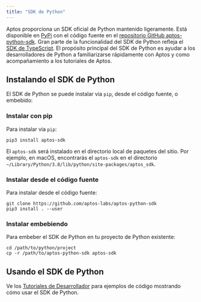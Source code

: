 ```yaml
---
title: "SDK de Python"
---
```


Aptos proporciona un SDK oficial de Python mantenido ligeramente. Está disponible en
[PyPi](https://pypi.org/project/aptos-sdk/) con el código fuente en el
[repositorio GitHub aptos-python-sdk](https://github.com/aptos-labs/aptos-python-sdk).
Gran parte de la funcionalidad del SDK de Python refleja el [SDK de TypeScript](/es/build/sdks/ts-sdk).
El propósito principal del SDK de Python es ayudar a los desarrolladores de Python a familiarizarse rápidamente
con Aptos y como acompañamiento a los tutoriales de Aptos.

## Instalando el SDK de Python

El SDK de Python se puede instalar via `pip`, desde el código fuente, o embebido:

### Instalar con pip

Para instalar via `pip`:

```shellscript filename="Terminal"
pip3 install aptos-sdk
```

El `aptos-sdk` será instalado en el directorio local de paquetes del sitio. Por
ejemplo, en macOS, encontrarás el `aptos-sdk` en el
directorio `~/Library/Python/3.8/lib/python/site-packages/aptos_sdk`.

### Instalar desde el código fuente

Para instalar desde el código fuente:

```shellscript filename="Terminal"
git clone https://github.com/aptos-labs/aptos-python-sdk
pip3 install . --user
```

### Instalar embebiendo

Para embeber el SDK de Python en tu proyecto de Python existente:

```shellscript filename="Terminal"
cd /path/to/python/project
cp -r /path/to/aptos-python-sdk aptos-sdk
```

## Usando el SDK de Python

Ve los [Tutoriales de Desarrollador](/es/build/guides) para ejemplos de código mostrando cómo
usar el SDK de Python.
